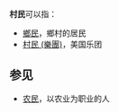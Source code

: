 '''村民'''可以指：
* [[鄉民|鄉民]]，鄉村的居民
* [[村民_(樂團)|村民 (樂團)]]，美国乐团

==参见==
* [[农民|农民]]，以农业为职业的人

{{Disambig|CAT=二字消歧义}}